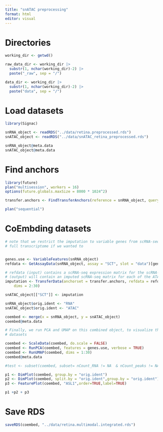 ```yaml
---
title: "snATAC preprocessing"
format: html
editor: visual
---
```


# Directories 
```r
working_dir <- getwd()

raw_data_dir <- working_dir |>
  substr(1, nchar(working_dir)-2) |>
  paste("_raw", sep = "/")

data_dir <- working_dir |>
  substr(1, nchar(working_dir)-2) |>
  paste("data", sep = "/")

```

# Load datasets
```r
library(Signac)

snRNA_object <- readRDS("../data/retina.preprocessed.rds")
snATAC_object <- readRDS("../data/snATAC_retina_preprocessed.rds")

snRNA_object@meta.data 
snATAC_object@meta.data
```

# Find anchors 
```r

library(future)
plan("multisession", workers = 16)
options(future.globals.maxSize = 8000 * 1024^2)

transfer.anchors <- FindTransferAnchors(reference = snRNA_object, query = snATAC_object, features = VariableFeatures(object = snRNA_object), reference.assay = "SCT", query.assay = "ACTIVITY", reduction = "cca",normalization.method ="SCT")

plan("sequential")
```

# CoEmbding datasets
```r
# note that we restrict the imputation to variable genes from scRNA-seq, but could impute the
# full transcriptome if we wanted to


genes.use <- VariableFeatures(snRNA_object)
refdata <- GetAssayData(snRNA_object, assay = "SCT", slot = "data")[genes.use, ]

# refdata (input) contains a scRNA-seq expression matrix for the scRNA-seq cells.  imputation
# (output) will contain an imputed scRNA-seq matrix for each of the ATAC cells
imputation <- TransferData(anchorset = transfer.anchors, refdata = refdata, weight.reduction = snATAC_object[["lsi"]],
    dims = 2:30)

snATAC_object[["SCT"]] <- imputation

snRNA_object$orig.ident <- "RNA"
snATAC_object$orig.ident <- "ATAC"

coembed <- merge(x = snRNA_object, y = snATAC_object)
coembed@meta.data

# Finally, we run PCA and UMAP on this combined object, to visualize the co-embedding of both
# datasets

coembed <- ScaleData(coembed, do.scale = FALSE)
coembed <- RunPCA(coembed, features = genes.use, verbose = TRUE)
coembed <- RunUMAP(coembed, dims = 1:30)
coembed@meta.data

#test <- subset(coembed, subset= nCount_RNA != NA  & nCount_peaks != NA)

p1 <- DimPlot(coembed, group.by = "orig.ident")
p2 <- DimPlot(coembed, split.by = "orig.ident",group.by = "orig.ident")
p3 <- FeaturePlot(coembed, "ASL1",order=TRUE,label=TRUE)

p1 +p2 + p3


```
# Save RDS
```r
saveRDS(coembed, "../data/retina.multimodal.integrated.rds")

```
